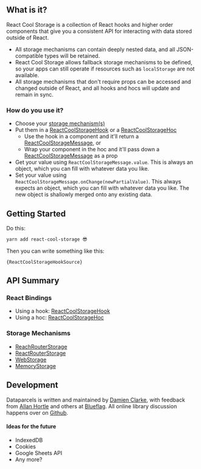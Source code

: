 
## What is it?

React Cool Storage is a collection of React hooks and higher order components that give you a consistent API for interacting with data stored outside of React.

- All storage mechanisms can contain deeply nested data, and all JSON-compatible types will be retained.
- React Cool Storage allows fallback storage mechanisms to be defined, so your apps can still operate if resources such as `localStorage` are not available.
- All storage mechanisms that don't require props can be accessed and changed outside of React, and all hooks and hocs will update and remain in sync.

### How do you use it?

- Choose your [storage mechanism(s)](#Storage-Mechanisms)
- Put them in a [ReactCoolStorageHook](/api/ReactCoolStorageHook) or a [ReactCoolStorageHoc](/api/ReactCoolStorageHoc)
  - Use the hook in a component and it'll return a [ReactCoolStorageMessage](/api/ReactCoolStorageHook/#ReactCoolStorageMessage), or
  - Wrap your component in the hoc and it'll pass down a [ReactCoolStorageMessage](/api/ReactCoolStorageHoc/#ReactCoolStorageMessage) as a prop
- Get your value using `ReactCoolStorageMessage.value`. This is always an object, which you can fill with whatever data you like.
- Set your value using `ReactCoolStorageMessage.onChange(newPartialValue)`. This always expects an object, which you can fill with whatever data you like. The new object is shallowly merged onto any existing data.

<Divider />

## Getting Started

Do this:

```bash
yarn add react-cool-storage 😎
```

Then you can write something like this:

<Code language="jsx">{ReactCoolStorageHookSource}</Code>

<Divider />

## API Summary

### React Bindings

- Using a hook: [ReactCoolStorageHook](/api/ReactCoolStorageHook)
- Using a hoc: [ReactCoolStorageHoc](/api/ReactCoolStorageHoc)

### Storage Mechanisms

- [ReachRouterStorage](/api/ReachRouterStorage)
- [ReactRouterStorage](/api/ReactRouterStorage)
- [WebStorage](/api/WebStorage)
- [MemoryStorage](/api/MemoryStorage)

<Divider />

## Development

Dataparcels is written and maintained by [Damien Clarke](https://damienclarke.me/), with feedback from [Allan Hortle](https://github.com/allanhortle) and others at [Blueflag](https://blueflag.com.au/about-us/).
All online library discussion happens over on [Github](https://github.com/blueflag/react-cool-storage).

#### Ideas for the future

- IndexedDB
- Cookies
- Google Sheets API
- Any more?

